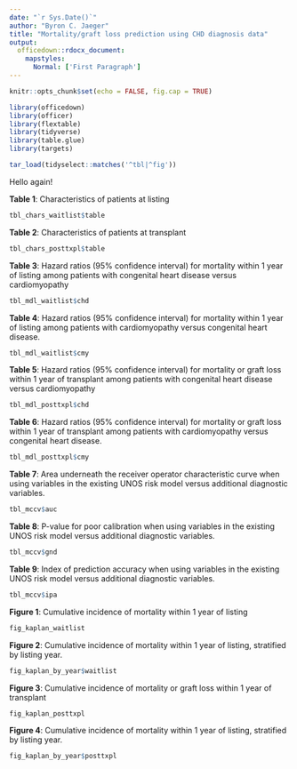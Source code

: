 ```yaml
---
date: "`r Sys.Date()`"
author: "Byron C. Jaeger"
title: "Mortality/graft loss prediction using CHD diagnosis data"
output: 
  officedown::rdocx_document:
    mapstyles:
      Normal: ['First Paragraph']
---
```


```r

knitr::opts_chunk$set(echo = FALSE, fig.cap = TRUE)

library(officedown)
library(officer)
library(flextable)
library(tidyverse)
library(table.glue)
library(targets)

tar_load(tidyselect::matches('^tbl|^fig'))

```

Hello again!

\newpage
__Table 1__: Characteristics of patients at listing

```r
tbl_chars_waitlist$table
```

\newpage
__Table 2__: Characteristics of patients at transplant

```r
tbl_chars_posttxpl$table
```

\newpage
__Table 3__: Hazard ratios (95% confidence interval) for mortality within 1 year of listing among patients with congenital heart disease versus cardiomyopathy

```r
tbl_mdl_waitlist$chd
```

\newpage
__Table 4__: Hazard ratios (95% confidence interval) for mortality within 1 year of listing among patients with cardiomyopathy versus congenital heart disease.

```r
tbl_mdl_waitlist$cmy
```

\newpage
__Table 5__: Hazard ratios (95% confidence interval) for mortality or graft loss within 1 year of transplant among patients with congenital heart disease versus cardiomyopathy

```r
tbl_mdl_posttxpl$chd
```

\newpage
__Table 6__: Hazard ratios (95% confidence interval) for mortality or graft loss within 1 year of transplant among patients with cardiomyopathy versus congenital heart disease.

```r
tbl_mdl_posttxpl$cmy
```


\newpage
__Table 7__: Area underneath the receiver operator characteristic curve when using variables in the existing UNOS risk model versus additional diagnostic variables. 
```r
tbl_mccv$auc
```

\newpage
__Table 8__: P-value for poor calibration when using variables in the existing UNOS risk model versus additional diagnostic variables. 
```r
tbl_mccv$gnd
```

\newpage
__Table 9__: Index of prediction accuracy when using variables in the existing UNOS risk model versus additional diagnostic variables. 
```r
tbl_mccv$ipa
```

\newpage
__Figure 1__: Cumulative incidence of mortality within 1 year of listing

```r
fig_kaplan_waitlist
```

\newpage
__Figure 2__: Cumulative incidence of mortality within 1 year of listing, stratified by listing year.

```r
fig_kaplan_by_year$waitlist
```

\newpage
__Figure 3__: Cumulative incidence of mortality or graft loss within 1 year of transplant

```r
fig_kaplan_posttxpl
```

\newpage
__Figure 4__: Cumulative incidence of mortality within 1 year of listing, stratified by listing year.

```r
fig_kaplan_by_year$posttxpl
```

